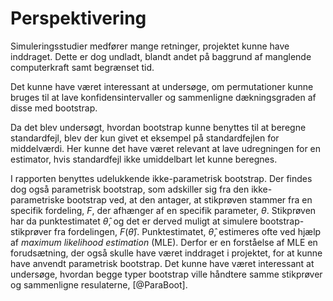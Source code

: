 # Perspektivering

Simuleringsstudier medfører mange retninger, projektet kunne have inddraget. Dette er dog undladt, blandt andet på baggrund af manglende computerkraft samt begrænset tid.

Det kunne have været interessant at undersøge, om permutationer kunne bruges til at lave konfidensintervaller og sammenligne dækningsgraden af disse med bootstrap. 

Da det blev undersøgt, hvordan bootstrap kunne benyttes til at beregne standardfejl, blev der kun givet et eksempel på standardfejlen for middelværdi. Her kunne det have været relevant at lave udregningen for en estimator, hvis standardfejl ikke umiddelbart let kunne beregnes.

I rapporten benyttes udelukkende ikke-parametrisk bootstrap. Der findes dog også parametrisk bootstrap, som adskiller sig fra den ikke-parametriske bootstrap ved, at den antager, at stikprøven stammer fra en specifik fordeling, $F$, der afhænger af en specifik parameter, $\theta$. Stikprøven har da punktestimatet $\hat{\theta}$, og det er derved muligt at simulere bootstrap-stikprøver fra fordelingen, $F(\hat{\theta})$. Punktestimatet, $\hat{\theta}$, estimeres ofte ved hjælp af _maximum likelihood estimation_ (MLE). Derfor er en forståelse af MLE en forudsætning, der også skulle have været inddraget i projektet, for at kunne have anvendt parametrisk bootstrap. Det kunne have været interessant at undersøge, hvordan begge typer bootstrap ville håndtere samme stikprøver og sammenligne resulaterne, [@ParaBoot].






